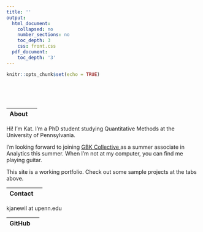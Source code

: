 ```yaml
---
title: ''
output:
  html_document:
    collapsed: no
    number_sections: no
    toc_depth: 3
    css: front.css
  pdf_document:
    toc_depth: '3'
---
```


```r
knitr::opts_chunk$set(echo = TRUE)
```

<style type="text/css">
.title {
  display: none;
}

#getting-started img {
  margin-right: 1px;
}

</style>

<div class="row" style="padding-top: 50px;">
<div class="col-sm-5">

|About |  |
|:--------|-------:|

Hi! I'm Kat. I'm a PhD student studying Quantitative Methods at the University of Pennsylvania.

I'm looking forward to joining <a href = "https://www.gbkcollective.com/team" target = "_blank"> GBK Collective </a> as a summer associate in Analytics this summer. When I'm not at my computer, you can find me playing guitar.

This site is a working portfolio. Check out some sample projects at the tabs above.

|Contact |  |
|:--------|-------:|

kjanewil at upenn.edu

|GitHub |  |
|:--------|-------:|

  <a href="https://github.com/katjanewilson" target = "_blank"><i class="fa fa-github" aria-hidden="true"></i></a>
